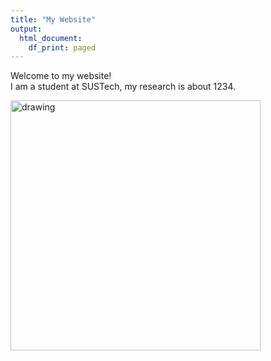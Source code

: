 ```yaml
---
title: "My Website"
output:
  html_document:
    df_print: paged
---
```


Welcome to my website!  
I am a student at SUSTech, my research is about 1234.

<img src="C:\Users\Lenovo\Downloads\045913466edfec212a0acf93146dff30.jpeg" alt="drawing" width="400"/>